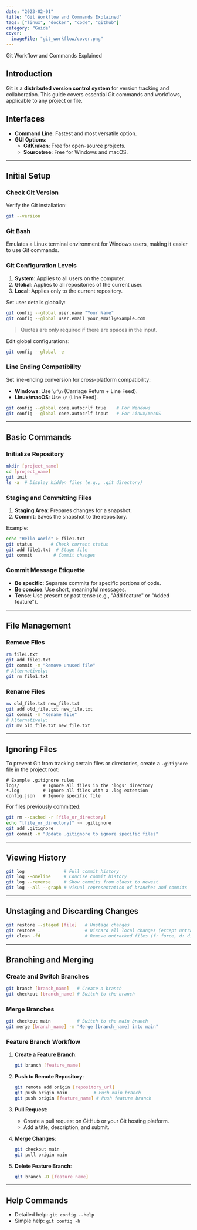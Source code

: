 ```yaml
---
date: "2023-02-01"
title: "Git Workflow and Commands Explained"
tags: ["linux", "docker", "code", "github"]
category: "Guide"
cover:
  imageFile: "git_workflow/cover.png"
---
```


 Git Workflow and Commands Explained

## Introduction
Git is a **distributed version control system** for version tracking and collaboration. This guide covers essential Git commands and workflows, applicable to any project or file.



## Interfaces
- **Command Line**: Fastest and most versatile option.
- **GUI Options**:
  - **GitKraken**: Free for open-source projects.
  - **Sourcetree**: Free for Windows and macOS.

---

## Initial Setup

### Check Git Version
Verify the Git installation:
```bash
git --version
````

### Git Bash

Emulates a Linux terminal environment for Windows users, making it easier to use Git commands.

### Git Configuration Levels

1. **System**: Applies to all users on the computer.
2. **Global**: Applies to all repositories of the current user.
3. **Local**: Applies only to the current repository.

Set user details globally:

```bash
git config --global user.name "Your Name"
git config --global user.email your_email@example.com
```

> Quotes are only required if there are spaces in the input.

Edit global configurations:

```bash
git config --global -e
```

### Line Ending Compatibility

Set line-ending conversion for cross-platform compatibility:

- **Windows**: Use `\r\n` (Carriage Return + Line Feed).
- **Linux/macOS**: Use `\n` (Line Feed).

```bash
git config --global core.autocrlf true    # For Windows
git config --global core.autocrlf input   # For Linux/macOS
```

---

## Basic Commands

### Initialize Repository

```bash
mkdir [project_name]
cd [project_name]
git init
ls -a  # Display hidden files (e.g., .git directory)
```

### Staging and Committing Files

1. **Staging Area**: Prepares changes for a snapshot.
2. **Commit**: Saves the snapshot to the repository.

Example:

```bash
echo "Hello World" > file1.txt
git status       # Check current status
git add file1.txt  # Stage file
git commit        # Commit changes
```

### Commit Message Etiquette

- **Be specific**: Separate commits for specific portions of code.
- **Be concise**: Use short, meaningful messages.
- **Tense**: Use present or past tense (e.g., "Add feature" or "Added feature").

---

## File Management

### Remove Files

```bash
rm file1.txt
git add file1.txt
git commit -m "Remove unused file"
# Alternatively:
git rm file1.txt
```

### Rename Files

```bash
mv old_file.txt new_file.txt
git add old_file.txt new_file.txt
git commit -m "Rename file"
# Alternatively:
git mv old_file.txt new_file.txt
```

---

## Ignoring Files

To prevent Git from tracking certain files or directories, create a `.gitignore` file in the project root:

```plaintext
# Example .gitignore rules
logs/         # Ignore all files in the 'logs' directory
*.log         # Ignore all files with a .log extension
config.json   # Ignore specific file
```

For files previously committed:

```bash
git rm --cached -r [file_or_directory]
echo "[file_or_directory]" >> .gitignore
git add .gitignore
git commit -m "Update .gitignore to ignore specific files"
```

---

## Viewing History

```bash
git log               # Full commit history
git log --oneline     # Concise commit history
git log --reverse     # Show commits from oldest to newest
git log --all --graph # Visual representation of branches and commits
```

---

## Unstaging and Discarding Changes

```bash
git restore --staged [file]   # Unstage changes
git restore .                 # Discard all local changes (except untracked files)
git clean -fd                 # Remove untracked files (f: force, d: directories)
```

---

## Branching and Merging

### Create and Switch Branches

```bash
git branch [branch_name]   # Create a branch
git checkout [branch_name] # Switch to the branch
```

### Merge Branches

```bash
git checkout main          # Switch to the main branch
git merge [branch_name] -m "Merge [branch_name] into main"
```

### Feature Branch Workflow

1. **Create a Feature Branch**:
    
    ```bash
    git branch [feature_name]
    ```
    
2. **Push to Remote Repository**:
    
    ```bash
    git remote add origin [repository_url]
    git push origin main          # Push main branch
    git push origin [feature_name] # Push feature branch
    ```
    
3. **Pull Request**:
    
    - Create a pull request on GitHub or your Git hosting platform.
    - Add a title, description, and submit.
4. **Merge Changes**:
    
    ```bash
    git checkout main
    git pull origin main
    ```
    
5. **Delete Feature Branch**:
    
    ```bash
    git branch -D [feature_name]
    ```
    

---

## Help Commands

- Detailed help: `git config --help`
- Simple help: `git config -h`

